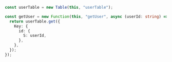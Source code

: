 ```ts
const userTable = new Table(this, "userTable");

const getUser = new Function(this, "getUser", async (userId: string) => {
  return userTable.get({
    Key: {
      id: {
        S: userId,
      },
    },
  });
});
```

